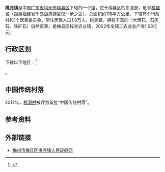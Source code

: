 {{中国乡级行政区|44/14/21/118/000
| 电话区号 = 753
}}
'''桃尧镇'''是中国[[广东省|广东省]][[梅州市|梅州市]][[梅县区|梅县区]]下辖的一个[[镇|镇]]，位于梅县区的东北部，毗邻[[福建省|福建省]]（距离福建省千岛湖旅游区仅一步之遥），总面积约118平方公里，下辖15个行政村和1个居民委员会，常住居民人口1.8万人。桃尧镇，拥有丰富的（大理石、石灰石、铁矿石）自然资源，是梅县区标准农业镇，2002年全镇工农业总产值1.63亿元。


== 行政区划 ==
下辖以下地区：<ref>{{PRC admin/ref sgc|44/14/21/118/000}}</ref>

{{PRC admin/children|44/14/21/118/000}}。

==中国传统村落==
2012年，[[桃源村|桃源村]]被评为首批“中国传统村落”。

== 参考资料 ==
{{reflist}}

==外部链接==
*[https://web.archive.org/web/20050311092042/http://trz.meizhouchina.com/meizhou/03012/site/0000667/index.htm 梅州市梅县区桃尧镇人民政府网]

{{PRC admin/navcat|44/14/21/118/000}}
